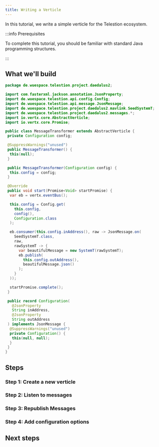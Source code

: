 ```yaml
---
title: Writing a Verticle
---
```


In this tutorial, we write a simple verticle for the Telestion ecosystem.

:::info Prerequisites

To complete this tutorial, you should be familiar with standard Java programming
structures.

:::

## What we'll build

```java title='MessageTransformer.java'
package de.wuespace.telestion.project.daedalus2;

import com.fasterxml.jackson.annotation.JsonProperty;
import de.wuespace.telestion.api.config.Config;
import de.wuespace.telestion.api.message.JsonMessage;
import de.wuespace.telestion.project.daedalus2.mavlink.SeedSystemT;
import de.wuespace.telestion.project.daedalus2.messages.*;
import io.vertx.core.AbstractVerticle;
import io.vertx.core.Promise;

public class MessageTransformer extends AbstractVerticle {
 private Configuration config;

 @SuppressWarnings("unused")
 public MessageTransformer() {
  this(null);
 }

 public MessageTransformer(Configuration config) {
  this.config = config;
 }

 @Override
 public void start(Promise<Void> startPromise) {
  var eb = vertx.eventBus();

  this.config = Config.get(
    this.config,
    config(),
    Configuration.class
  );

  eb.consumer(this.config.inAddress(), raw -> JsonMessage.on(
    SeedSystemT.class,
    raw,
    rawSystemT -> {
      var beautifulMessage = new SystemT(rawSystemT);
      eb.publish(
        this.config.outAddress(),
        beautifulMessage.json()
      );
    }
  ));

  startPromise.complete();
 }

 public record Configuration(
   @JsonProperty
   String inAddress,
   @JsonProperty
   String outAddress
 ) implements JsonMessage {
  @SuppressWarnings("unused")
  private Configuration() {
   this(null, null);
  }
 }
}
```

## Steps

### Step 1: Create a new verticle

### Step 2: Listen to messages

### Step 3: Republish Messages

### Step 4: Add configuration options

## Next steps
